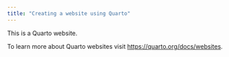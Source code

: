 ```yaml
---
title: "Creating a website using Quarto"
---
```


This is a Quarto website.

To learn more about Quarto websites visit <https://quarto.org/docs/websites>.
